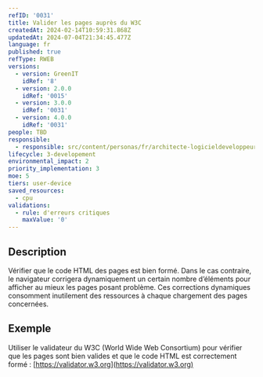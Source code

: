 ```yaml
---
refID: '0031'
title: Valider les pages auprès du W3C
createdAt: 2024-02-14T10:59:31.868Z
updatedAt: 2024-07-04T21:34:45.477Z
language: fr
published: true
refType: RWEB
versions:
  - version: GreenIT
    idRef: '8'
  - version: 2.0.0
    idRef: '0015'
  - version: 3.0.0
    idRef: '0031'
  - version: 4.0.0
    idRef: '0031'
people: TBD
responsible:
  - responsible: src/content/personas/fr/architecte-logicieldeveloppeur.mdx
lifecycle: 3-developement
environmental_impact: 2
priority_implementation: 3
moe: 5
tiers: user-device
saved_resources:
  - cpu
validations:
  - rule: d'erreurs critiques
    maxValue: '0'
---
```


## Description

Vérifier que le code HTML des pages est bien formé. Dans le cas contraire, le navigateur corrigera dynamiquement un certain nombre d’éléments pour afficher au mieux les pages posant problème.
Ces corrections dynamiques consomment inutilement des ressources à chaque chargement des pages concernées.

## Exemple

Utiliser le validateur du W3C (World Wide Web Consortium) pour vérifier que les pages sont bien valides et que le code HTML est correctement formé :
[https://validator.w3.org](https://validator.w3.org)
